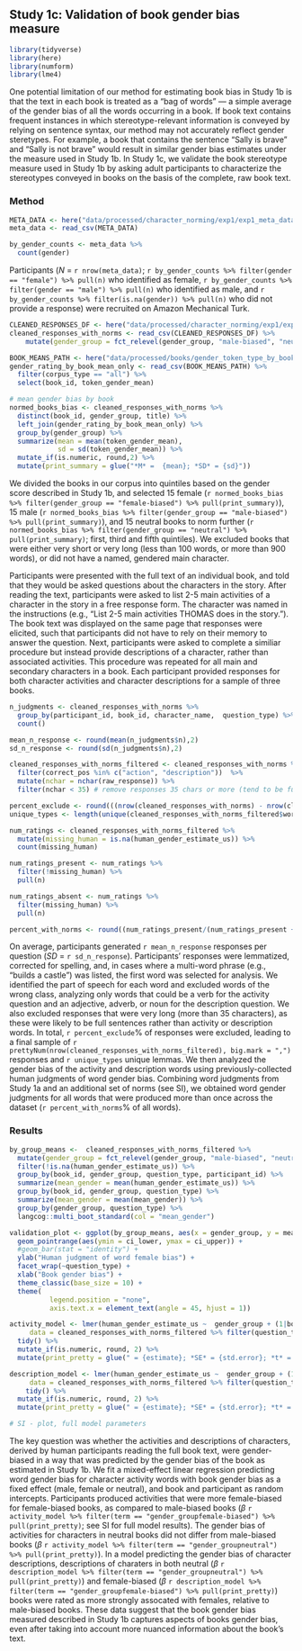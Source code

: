 ## Study 1c: Validation of book gender bias measure

```r
library(tidyverse)
library(here)
library(numform)
library(lme4)
```

One potential limitation of our method for estimating book bias in Study 1b is that the text in each book is treated as a "bag of words" --- a simple average of the gender bias of all the words occurring in a book. If book text contains frequent instances in which stereotype-relevant information is conveyed by relying on sentence syntax, our method may not accurately reflect gender steretypes. For example, a book that contains the sentence "Sally is brave" and "Sally is not brave" would result in similar gender bias estimates under the measure used in Study 1b. In Study 1c, we validate the book stereotype measure used in Study 1b by asking adult participants to characterize the stereotypes conveyed in books on the basis of the complete, raw book text.

### Method

```r
META_DATA <- here("data/processed/character_norming/exp1/exp1_meta_data.csv")
meta_data <- read_csv(META_DATA)

by_gender_counts <- meta_data %>%
  count(gender)
```

Participants (*N* = `r nrow(meta_data)`; `r by_gender_counts %>% filter(gender == "female") %>% pull(n)` who identified as female, `r by_gender_counts %>% filter(gender == "male") %>% pull(n)` who identified as male, and `r by_gender_counts %>% filter(is.na(gender)) %>% pull(n)` who did not provide a response) were recruited on Amazon Mechanical Turk.

```r
CLEANED_RESPONSES_DF <- here("data/processed/character_norming/exp1/exp1_response_data.csv")
cleaned_responses_with_norms <- read_csv(CLEANED_RESPONSES_DF) %>%
    mutate(gender_group = fct_relevel(gender_group, "male-biased", "neutral")) 

BOOK_MEANS_PATH <- here("data/processed/books/gender_token_type_by_book.csv")
gender_rating_by_book_mean_only <- read_csv(BOOK_MEANS_PATH) %>%
  filter(corpus_type == "all") %>%
  select(book_id, token_gender_mean)

# mean gender bias by book
normed_books_bias <- cleaned_responses_with_norms %>%
  distinct(book_id, gender_group, title) %>%
  left_join(gender_rating_by_book_mean_only) %>%
  group_by(gender_group) %>%
  summarize(mean = mean(token_gender_mean),
            sd = sd(token_gender_mean)) %>%
  mutate_if(is.numeric, round,2) %>%
  mutate(print_summary = glue("*M* =  {mean}; *SD* = {sd}"))
```
We divided the books in our corpus into quintiles based on the gender score described in Study 1b, and selected 15 female (`r normed_books_bias %>% filter(gender_group == "female-biased") %>% pull(print_summary)`), 15 male  (`r normed_books_bias %>% filter(gender_group == "male-biased") %>% pull(print_summary)`), and 15 neutral books to norm further (`r normed_books_bias %>% filter(gender_group == "neutral") %>% pull(print_summary)`; first, third and fifth quintiles). We excluded books that were either very short or very long (less than 100 words, or more than 900 words), or did not have a named, gendered main character. 

Participants were presented with the full text of an individual book, and told that they would be asked questions about the characters in the story. After reading the text, participants were asked to list 2-5 main activities of a character in the story in a free response form. The character was named in the instructions (e.g., "List 2-5 main activities THOMAS does in the story."). The book text was displayed on the same page that responses were elicited, such that participants did not have to rely on their memory to answer the question. Next, participants were asked to complete a similiar procedure but instead provide descriptions of a character, rather than associated activities. This procedure was repeated for all main and secondary characters in a book.  Each participant provided responses for both character activities and character descriptions for a sample of three books.

```r
n_judgments <- cleaned_responses_with_norms %>%
  group_by(participant_id, book_id, character_name,  question_type) %>%
  count()

mean_n_response <- round(mean(n_judgments$n),2)
sd_n_response <- round(sd(n_judgments$n),2)

cleaned_responses_with_norms_filtered <- cleaned_responses_with_norms %>%
  filter(correct_pos %in% c("action", "description"))  %>%
  mutate(nchar = nchar(raw_response)) %>%
  filter(nchar < 35) # remove responses 35 chars or more (tend to be full sentences)

percent_exclude <- round(((nrow(cleaned_responses_with_norms) - nrow(cleaned_responses_with_norms_filtered))/nrow(cleaned_responses_with_norms)) * 100, 0) 
unique_types <- length(unique(cleaned_responses_with_norms_filtered$word_tidy_lemma))
```

```r
num_ratings <- cleaned_responses_with_norms_filtered %>%
  mutate(missing_human = is.na(human_gender_estimate_us)) %>%
  count(missing_human) 

num_ratings_present <- num_ratings %>% 
  filter(!missing_human) %>%
  pull(n)

num_ratings_absent <- num_ratings %>% 
  filter(missing_human) %>%
  pull(n)

percent_with_norms <- round((num_ratings_present/(num_ratings_present + num_ratings_absent)) * 100, 2)
```

On average, participants generated `r mean_n_response` responses per question (*SD* = `r sd_n_response`). Participants' responses were lemmatized, corrected for spelling, and, in cases where a multi-word phrase (e.g., "builds a castle") was listed, the first word was selected for analysis. We identified the part of speech for each word and excluded words of the wrong class, analyzing only words that could be a verb for the activity question and an adjective, adverb, or noun for the description question. We also excluded responses that were very long (more than 35 characters), as these were likely to be full sentences rather than activity or description words. In total, `r percent_exclude`% of responses were excluded, leading to a final sample of `r prettyNum(nrow(cleaned_responses_with_norms_filtered), big.mark = ",")` responses and `r unique_types` unique lemmas. We then  analyzed the gender bias of the activity and description words using previously-collected human judgments of word gender bias. Combining word judgments from Study 1a and an additional set of norms (see SI), we obtained word gender judgments for all words that were produced more than once across the dataset (`r percent_with_norms`% of all words).  

### Results
```r
by_group_means <-  cleaned_responses_with_norms_filtered %>%
  mutate(gender_group = fct_relevel(gender_group, "male-biased", "neutral")) %>%
  filter(!is.na(human_gender_estimate_us)) %>%
  group_by(book_id, gender_group, question_type, participant_id) %>%
  summarize(mean_gender = mean(human_gender_estimate_us)) %>%
  group_by(book_id, gender_group, question_type) %>%
  summarize(mean_gender = mean(mean_gender)) %>%
  group_by(gender_group, question_type) %>%
  langcog::multi_boot_standard(col = "mean_gender")

validation_plot <- ggplot(by_group_means, aes(x = gender_group, y = mean)) +
  geom_pointrange(aes(ymin = ci_lower, ymax = ci_upper)) +
  #geom_bar(stat = "identity") +
  ylab("Human judgment of word female bias") +
  facet_wrap(~question_type) +
  xlab("Book gender bias") +
  theme_classic(base_size = 10) +
  theme(
          legend.position = "none",
          axis.text.x = element_text(angle = 45, hjust = 1))

activity_model <- lmer(human_gender_estimate_us ~  gender_group + (1|book_id) + (1|participant_id),
     data = cleaned_responses_with_norms_filtered %>% filter(question_type == "activity")) %>%
  tidy() %>%
  mutate_if(is.numeric, round, 2) %>%
  mutate(print_pretty = glue(" = {estimate}; *SE* = {std.error}; *t* = {statistic}"))

description_model <- lmer(human_gender_estimate_us ~  gender_group + (1|book_id) + (1|participant_id),
     data = cleaned_responses_with_norms_filtered %>% filter(question_type == "description")) %>%
    tidy() %>%
  mutate_if(is.numeric, round, 2) %>%
  mutate(print_pretty = glue(" = {estimate}; *SE* = {std.error}; *t* = {statistic}"))

# SI - plot, full model parameters
```

The key question was whether the activities and descriptions of characters, derived by human participants reading the full book text, were gender-biased in a way that was predicted by the gender bias of the book as estimated in Study 1b. We fit a mixed-effect linear regression predicting word gender bias for character activity words with book gender bias as a fixed effect (male, female or neutral), and book and participant as random intercepts. Participants produced activities that were more female-biased for female-biased books, as compared to male-biased books ($\beta$ `r activity_model %>% filter(term == "gender_groupfemale-biased") %>% pull(print_pretty)`; see SI for full model results). The gender bias of activities for characters in neutral books did not differ from male-biased books ($\beta$ `r activity_model %>% filter(term == "gender_groupneutral") %>% pull(print_pretty)`). In a model predicting the gender bias of character descriptions, descriptions of charaters in both neutral ($\beta$ `r description_model %>% filter(term == "gender_groupneutral") %>% pull(print_pretty)`) and female-biased ($\beta$ `r description_model %>% filter(term == "gender_groupfemale-biased") %>% pull(print_pretty)`) books were rated as more strongly assocated with females, relative to male-biased books. These data suggest that the book gender bias measured described in Study 1b captures aspects of books gender bias, even after taking into account more nuanced information about the book's text.
